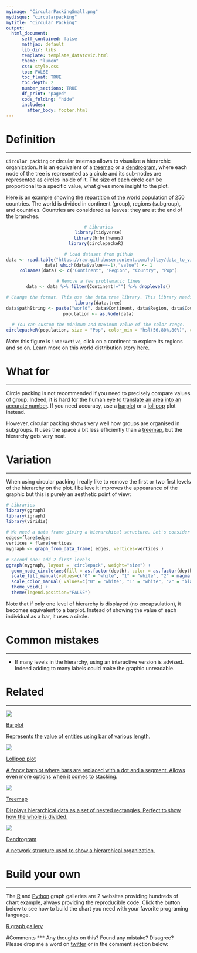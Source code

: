 ```yaml
---
myimage: "CircularPackingSmall.png"
mydisqus: "circularpacking"
mytitle: "Circular Packing"
output:
  html_document:
      self_contained: false    
      mathjax: default
      lib_dir: libs
      template: template_datatoviz.html
      theme: "lumen"
      css: style.css
      toc: FALSE
      toc_float: TRUE
      toc_depth: 2
      number_sections: TRUE
      df_print: "paged"
      code_folding: "hide"
      includes: 
        after_body: footer.html
---
```



<div class="mycontent">




# Definition {#definition}
***

`Circular packing` or circular treemap allows to visualize a hierarchic organization. It is an equivalent of a [treemap](https://www.data-to-viz.com/graph/treemap.html) or a [dendrogram](https://www.data-to-viz.com/graph/dendrogram.html), where each node of the tree is represented as a circle and its sub-nodes are represented as circles inside of it. The size of each circle can be proportional to a specific value, what gives more insight to the plot.  

Here is an example showing the [repartition of the world population](https://www.data-to-viz.com/story/SevCatOneNumNestedOneObsPerGroup.html) of 250 countries. The world is divided in continent (group), regions (subgroup), and countries. Countries are considered as leaves: they are at the end of the branches.

<center>

```r
# Libraries
library(tidyverse)
library(hrbrthemes)
library(circlepackeR)  

# Load dataset from github
data <- read.table("https://raw.githubusercontent.com/holtzy/data_to_viz/master/Example_dataset/11_SevCatOneNumNestedOneObsPerGroup.csv", header=T, sep=";")
data[ which(data$value==-1),"value"] <- 1
colnames(data) <- c("Continent", "Region", "Country", "Pop")

# Remove a few problematic lines
data <- data %>% filter(Continent!="") %>% droplevels()

# Change the format. This use the data.tree library. This library needs a column that looks like root/group/subgroup/..., so I build it
library(data.tree)
data$pathString <- paste("world", data$Continent, data$Region, data$Country, sep = "/")
population <- as.Node(data)
 
# You can custom the minimum and maximum value of the color range.
circlepackeR(population, size = "Pop", color_min = "hsl(56,80%,80%)", color_max = "hsl(341,30%,40%)")
```


</center>

*Note*: this figure is `interactive`, click on a continent to explore its regions and so on. Learn more on this world distribution story [here](https://www.data-to-viz.com/story/SevCatOneNumNestedOneObsPerGroup.html).




# What for
***

Circle packing is not recommended if you need to precisely compare values of group. Indeed, it is hard for the human eye to [translate an area into an accurate number](https://www.data-to-viz.com/caveat/area_hard.html). If you need accuracy, use a [barplot](https://www.data-to-viz.com/graph/barplot.html) or a [lollipop](https://www.data-to-viz.com/graph/lollipop.html) plot instead.  

However, circular packing shows very well how groups are organised in subgroups. It uses the space a bit less efficiently than a [treemap](https://www.data-to-viz.com/graph/treemap.html), but the hierarchy gets very neat.




# Variation {#variation}
***

When using circular packing I really like to remove the first or two first levels of the hierarchy on the plot. I believe it improves the appearance of the graphic but this is purely an aesthetic point of view:

```r
# Libraries
library(ggraph)
library(igraph)
library(viridis)
 
# We need a data frame giving a hierarchical structure. Let's consider the flare dataset:
edges=flare$edges
vertices = flare$vertices
mygraph <- graph_from_data_frame( edges, vertices=vertices )
 
# Second one: add 2 first levels
ggraph(mygraph, layout = 'circlepack', weight="size") + 
  geom_node_circle(aes(fill = as.factor(depth), color = as.factor(depth) )) +
  scale_fill_manual(values=c("0" = "white", "1" = "white", "2" = magma(4)[2], "3" = magma(4)[3], "4"=magma(4)[4])) +
  scale_color_manual( values=c("0" = "white", "1" = "white", "2" = "black", "3" = "black", "4"="black") ) +
  theme_void() + 
  theme(legend.position="FALSE")
```

Note that if only one level of hierarchy is displayed (no encapsulation), it becomes equivalent to a barplot. Instead of showing the value of each individual as a bar, it uses a circle.


# Common mistakes {#mistake}
***

- If many levels in the hierarchy, using an interactive version is advised. Indeed adding to many labels could make the graphic unreadable.

# Related {#related}
***

<div class="row">
  <div class="col-lg-3 col-md-6 col-sm-6">
  <a href="http://www.data-to-viz.com/graph/barplot.html" class="btn btn-primary mybtnrelated" style="margin-bottom:4px;white-space: normal !important;">
  <img  src="https://github.com/holtzy/data_to_viz/raw/master/img/section/BarSmall.png">
  <p class="mytitlerelated">Barplot</p>
  <p class="mytextrelated">Represents the value of entities using bar of various length.</p>
  </a>
  </div>
  <div class="col-lg-3 col-md-6 col-sm-6">
  <a href="http://www.data-to-viz.com/graph/lollipop.html" class="btn btn-primary mybtnrelated" style="margin-bottom:4px;white-space: normal !important;">
  <img  src="https://github.com/holtzy/data_to_viz/raw/master/img/section/LollipopSmall.png">
  <p class="mytitlerelated">Lollipop plot</p>
  <p class="mytextrelated">A fancy barplot where bars are replaced with a dot and a segment. Allows even more options when it comes to stacking.</p>
  </a>
  </div>
  <div class="col-lg-3 col-md-6 col-sm-6">
  <a href="http://www.data-to-viz.com/graph/treemap.html" class="btn btn-primary mybtnrelated" style="margin-bottom:4px;white-space: normal !important;">
  <img  src="https://github.com/holtzy/data_to_viz/raw/master/img/section/TreeSmall.png">
  <p class="mytitlerelated">Treemap</p>
  <p class="mytextrelated">Displays hierarchical data as a set of nested rectangles. Perfect to show how the whole is divided.</p>
  </a>
  </div>
  <div class="col-lg-3 col-md-6 col-sm-6">
  <a href="http://www.data-to-viz.com/graph/dendrogram.html" class="btn btn-primary mybtnrelated" style="margin-bottom:4px;white-space: normal !important;">
  <img  src="https://github.com/holtzy/data_to_viz/raw/master/img/section/DendrogramSmall.png">
  <p class="mytitlerelated">Dendrogram</p>
  <p class="mytextrelated">A network structure used to show a hierarchical organization.</p>
  </a>
  </div>
</div>



# Build your own {#code}
***

The [R](https://www.r-graph-gallery.com) and [Python](https://www.python-graph-gallery.com) graph galleries are 2 websites providing hundreds of chart example, always providing the reproducible code. Click the button below to see how to build the chart you need with your favorite programing language.

<p>
<a href="https://www.r-graph-gallery.com/circle-packing/" class="btn btn-primary">R graph gallery</a>
</p>



#Comments
***
Any thoughts on this? Found any mistake? Disagree? Please drop me a word on [twitter](https://twitter.com/R_Graph_Gallery) or in the comment section below:
<br>



</div>














